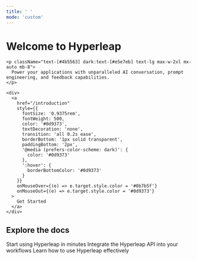 ```yaml
---
title: ' '
mode: 'custom'
---
```

<div style={{
  width: 'screen',
  '@media (prefers-color-scheme: dark)': {
    backgroundColor: 'red'
  }
}}>
  <div style={{
    maxWidth: '64rem',
    margin: '0 auto',
    padding: '5rem 1rem',
    textAlign: 'center'
  }}>
    <h1 className="text-black dark:text-white" style={{
      fontSize: '2.5rem',
      lineHeight: '1.15',
      letterSpacing: '-0.02em',
      fontWeight: 600,
      marginBottom: '1rem',
    }}>
      Welcome to Hyperleap
    </h1>
    
    <p className="text-[#4b5563] dark:text-[#e5e7eb] text-lg max-w-2xl mx-auto mb-8">
      Power your applications with unparalleled AI conversation, prompt engineering, and feedback capabilities.
    </p>
    
    <div>
      <a 
        href="/introduction" 
        style={{
          fontSize: '0.9375rem',
          fontWeight: 500,
          color: '#0d9373',
          textDecoration: 'none',
          transition: 'all 0.2s ease',
          borderBottom: '1px solid transparent',
          paddingBottom: '2px',
          '@media (prefers-color-scheme: dark)': {
            color: '#0d9373'
          },
          ':hover': {
            borderBottomColor: '#0d9373'
          }
        }}
        onMouseOver={(e) => e.target.style.color = '#0b7b5f'}
        onMouseOut={(e) => e.target.style.color = '#0d9373'}
      >
        Get Started
      </a>
    </div>
  </div>
</div>

<div style={{
  padding: '4rem 2rem',
  maxWidth: '72rem',
  margin: '0 auto'
}}>
  <h2 style={{
    textAlign: 'center',
    fontSize: '1.875rem',
    fontWeight: 500,
    marginBottom: '3rem',
    color: 'var(--tw-prose-headings)',
    '@media (prefers-color-scheme: dark)': {
      color: '#ffffff'
    }
  }}>
    Explore the docs
  </h2>
  <CardGroup cols={3}>
    <Card
      title="Introduction"
      icon="house"
      href="/introduction"
      iconType="duotone"
    >
      Start using Hyperleap in minutes
    </Card>
    <Card
      title="API Reference"
      icon="code"
      href="/api-ref/introduction"
      iconType="duotone"
    >
      Integrate the Hyperleap API into your workflows
    </Card>
    <Card
      title="Guides"
      icon="book"
      href="/guides/"
      iconType="duotone"
    >
      Learn how to use Hyperleap effectively
    </Card>
  </CardGroup>
</div>
